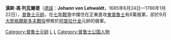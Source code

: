 '''漢斯·馮·列瓦爾德'''（[[德語|德語]]：'''Johann von Lehwaldt'''，1685年6月24日—1786年1月22日），[[普魯士元帥|普魯士元帥]]，在[[七年戰爭|七年戰爭]]中擋住在正東進攻[[東普魯士|東普魯士]]有8萬俄軍，卻於9月[[大耶格爾斯多夫戰役|大耶格爾斯多夫戰役]]慘敗於[[阿普拉什金|阿普拉什金]]元帥的俄軍。

[[Category:普魯士元帥|Category:普魯士元帥]]
[[Category:1685年出生|L]]
[[Category:1786年逝世|L]]
[[Category:普鲁士公国人物|Category:普鲁士公国人物]]

{{德国人物小作品}}
{{普魯士王國陸軍元帥}}
{{Authority control}}